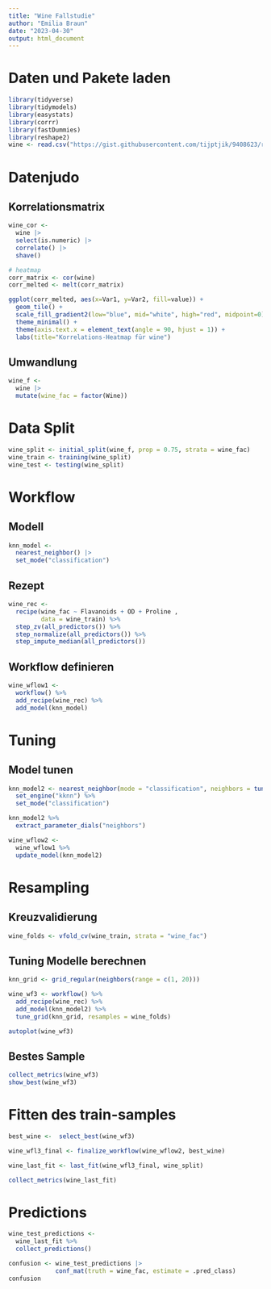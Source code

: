 ```yaml
---
title: "Wine Fallstudie"
author: "Emilia Braun"
date: "2023-04-30"
output: html_document
---
```

# Daten und Pakete laden

```r
library(tidyverse)
library(tidymodels)
library(easystats)
library(corrr)
library(fastDummies)
library(reshape2)
wine <- read.csv("https://gist.githubusercontent.com/tijptjik/9408623/raw/b237fa5848349a14a14e5d4107dc7897c21951f5/wine.csv")
```

# Datenjudo

## Korrelationsmatrix

```r
wine_cor <-
  wine |>
  select(is.numeric) |> 
  correlate() |> 
  shave()

# heatmap
corr_matrix <- cor(wine)
corr_melted <- melt(corr_matrix)

ggplot(corr_melted, aes(x=Var1, y=Var2, fill=value)) + 
  geom_tile() +
  scale_fill_gradient2(low="blue", mid="white", high="red", midpoint=0) +
  theme_minimal() +
  theme(axis.text.x = element_text(angle = 90, hjust = 1)) +
  labs(title="Korrelations-Heatmap für wine")
```

## Umwandlung

```r
wine_f <-
  wine |> 
  mutate(wine_fac = factor(Wine))
```

# Data Split

```r
wine_split <- initial_split(wine_f, prop = 0.75, strata = wine_fac)
wine_train <- training(wine_split)
wine_test <- testing(wine_split)
```

# Workflow

## Modell

```r

knn_model <-
  nearest_neighbor() |>
  set_mode("classification")
```

## Rezept

```r
wine_rec <-
  recipe(wine_fac ~ Flavanoids + OD + Proline ,
         data = wine_train) %>%
  step_zv(all_predictors()) %>% 
  step_normalize(all_predictors()) %>% 
  step_impute_median(all_predictors()) 
```

## Workflow definieren

```r
wine_wflow1 <-
  workflow() %>%
  add_recipe(wine_rec) %>%
  add_model(knn_model)
```

# Tuning

## Model tunen

```r
knn_model2 <- nearest_neighbor(mode = "classification", neighbors = tune()) %>%
  set_engine("kknn") %>%
  set_mode("classification")

knn_model2 %>% 
  extract_parameter_dials("neighbors")

wine_wflow2 <-
  wine_wflow1 %>% 
  update_model(knn_model2)
```

# Resampling

## Kreuzvalidierung

```r
wine_folds <- vfold_cv(wine_train, strata = "wine_fac")
```

## Tuning Modelle berechnen

```r

knn_grid <- grid_regular(neighbors(range = c(1, 20)))

wine_wf3 <- workflow() %>%
  add_recipe(wine_rec) %>%
  add_model(knn_model2) %>%
  tune_grid(knn_grid, resamples = wine_folds)

autoplot(wine_wf3)
```

## Bestes Sample

```r
collect_metrics(wine_wf3)
show_best(wine_wf3)
```

# Fitten des train-samples

```r

best_wine <-  select_best(wine_wf3)

wine_wfl3_final <- finalize_workflow(wine_wflow2, best_wine)

wine_last_fit <- last_fit(wine_wfl3_final, wine_split)

collect_metrics(wine_last_fit)
```

# Predictions

```r
wine_test_predictions <- 
  wine_last_fit %>% 
  collect_predictions() 

confusion <- wine_test_predictions |>
             conf_mat(truth = wine_fac, estimate = .pred_class)
confusion
```


